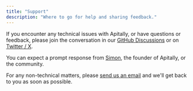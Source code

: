 ```yaml
---
title: "Support"
description: "Where to go for help and sharing feedback."
---
```


If you encounter any technical issues with Apitally, or have questions or feedback, please join the conversation in our [GitHub Discussions](https://github.com/orgs/apitally/discussions) or on [Twitter / X](https://twitter.com/apitally).

You can expect a prompt response from [Simon](https://twitter.com/simongurcke), the founder of Apitally, or the community.

For any non-technical matters, please [send us an email](mailto:hello@apitally.io) and we'll get back to you as soon as possible.
